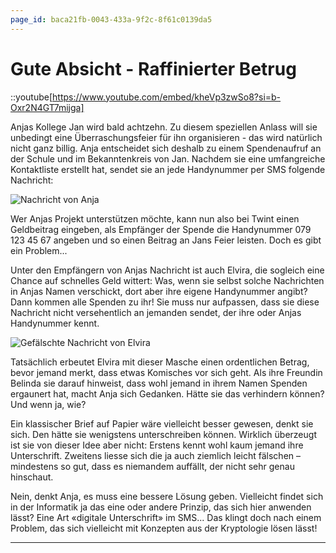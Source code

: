 ```yaml
---
page_id: baca21fb-0043-433a-9f2c-8f61c0139da5
---
```


# Gute Absicht - Raffinierter Betrug

::youtube[https://www.youtube.com/embed/kheVp3zwSo8?si=b-Oxr2N4GT7mijga]

Anjas Kollege Jan wird bald achtzehn. Zu diesem speziellen Anlass will sie unbedingt eine Überraschungsfeier für ihn organisieren - das wird natürlich nicht ganz billig. Anja entscheidet sich deshalb zu einem Spendenaufruf an der Schule und im Bekanntenkreis von Jan. Nachdem sie eine umfangreiche Kontaktliste erstellt hat, sendet sie an jede Handynummer per SMS folgende Nachricht:

![Nachricht von Anja](img/nachricht-anja.png)

Wer Anjas Projekt unterstützen möchte, kann nun also bei Twint einen Geldbeitrag eingeben, als Empfänger der Spende die Handynummer 079 123 45 67 angeben und so einen Beitrag an Jans Feier leisten. Doch es gibt ein Problem...

Unter den Empfängern von Anjas Nachricht ist auch Elvira, die sogleich eine Chance auf schnelles Geld wittert: Was, wenn sie selbst solche Nachrichten in Anjas Namen verschickt, dort aber ihre eigene Handynummer angibt? Dann kommen alle Spenden zu ihr! Sie muss nur aufpassen, dass sie diese Nachricht nicht versehentlich an jemanden sendet, der ihre oder Anjas Handynummer kennt.

![Gefälschte Nachricht von Elvira](img/nachricht-elvira.png)

Tatsächlich erbeutet Elvira mit dieser Masche einen ordentlichen Betrag, bevor jemand merkt, dass etwas Komisches vor sich geht. Als ihre Freundin Belinda sie darauf hinweist, dass wohl jemand in ihrem Namen Spenden ergaunert hat, macht Anja sich Gedanken. Hätte sie das verhindern können? Und wenn ja, wie?

Ein klassischer Brief auf Papier wäre vielleicht besser gewesen, denkt sie sich. Den hätte sie wenigstens unterschreiben können. Wirklich überzeugt ist sie von dieser Idee aber nicht: Erstens kennt wohl kaum jemand ihre Unterschrift. Zweitens liesse sich die ja auch ziemlich leicht fälschen – mindestens so gut, dass es niemandem auffällt, der nicht sehr genau hinschaut.

Nein, denkt Anja, es muss eine bessere Lösung geben. Vielleicht findet sich in der Informatik ja das eine oder andere Prinzip, das sich hier anwenden lässt? Eine Art «digitale Unterschrift» im SMS... Das klingt doch nach einem Problem, das sich vielleicht mit Konzepten aus der Kryptologie lösen lässt!

---
